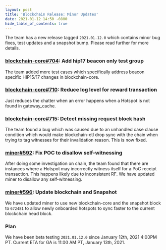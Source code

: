 ```yaml
---
layout: post
title: 'Blockchain Release: Minor Updates'
date: 2021-01-12 14:50 -0800
hide_table_of_contents: true
---
```


The team has a new release tagged `2021.01.12.0` which contains minor bug fixes, test updates and a
snapshot bump. Please read further for more details.

<!--truncate-->

### [blockchain-core#704](https://github.com/helium/blockchain-core/pull/704): Add hip17 beacon only test group

The team added more test cases which specifically address beacon specific HIP15/17 changes in
blockchain-core.

### [blockchain-core#710](https://github.com/helium/blockchain-core/pull/710): Reduce log level for reward transaction

Just reduces the chatter when an error happens when a Hotspot is not found in gateway_cache.

### [blockchain-core#715](https://github.com/helium/blockchain-core/pull/715): Detect missing request block hash

The team found a bug which was caused due to an unhandled case clause condition which would make
blockchain-etl drop sync with the chain when trying to tag witnesses for their invalidation reason.
This is now fixed.

### [miner#592](https://github.com/helium/miner/pull/592): Fix POC to disallow self-witnessing

After doing some investigation on chain, the team found that there are instances where a Hotspot may
incorrectly witness itself for a PoC receipt transaction. This happens likely due to inconsistent
RF. We have updated miner to disallow any self-witnessing.

### [miner#596](https://github.com/helium/miner/pull/596): Update blockchain and Snapshot

We have updated miner to use new blockchain-core and the snapshot block to `672481` to allow newly
onboarded hotspots to sync faster to the current blockchain head block.

### Plan

We have been beta testing `2021.01.12.0` since January 12th, 2021 4:00PM PT. Current ETA for GA is
11:00 AM PT, January 13th, 2021.
